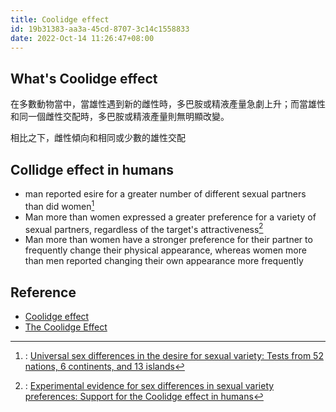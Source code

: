 ```yaml
---
title: Coolidge effect
id: 19b31383-aa3a-45cd-8707-3c14c1558833
date: 2022-Oct-14 11:26:47+08:00
---
```


## What's Coolidge effect

在多數動物當中，當雄性遇到新的雌性時，多巴胺或精液產量急劇上升；而當雄性和同一個雌性交配時，多巴胺或精液產量則無明顯改變。

相比之下，雌性傾向和相同或少數的雄性交配

## Collidge effect in humans

- man reported esire for a greater number of different sexual partners than did women[^1]
- Man more than women expressed a greater preference for a variety of sexual partners, regardless of the target's attractiveness[^2]
- Man more than women have a stronger preference for their partner to frequently change their physical appearance, whereas women more than men reported changing their own appearance more frequently


[^1]: : [Universal sex differences in the desire for sexual variety: Tests from 52 nations, 6 continents, and 13 islands](https://pubmed.ncbi.nlm.nih.gov/12872886/)
[^2]: : [Experimental evidence for sex differences in sexual variety preferences: Support for the Coolidge effect in humans](https://pubmed.ncbi.nlm.nih.gov/32440927/)


## Reference

- [Coolidge effect](https://en.wikipedia.org/wiki/Coolidge_effect)
- [The Coolidge Effect](http://toddkshackelford.com/downloads/Vance-Shackelford-The-Coolidge-Effect-EACB-2021.pdf)
